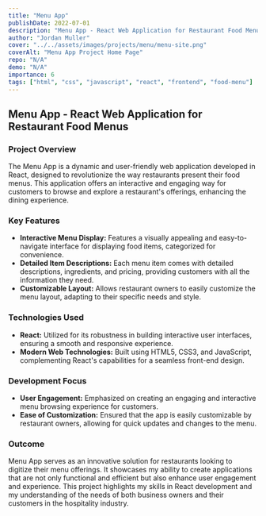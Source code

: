 ```yaml
---
title: "Menu App"
publishDate: 2022-07-01
description: "Menu App - React Web Application for Restaurant Food Menu"
author: "Jordan Muller"
cover: "../../assets/images/projects/menu/menu-site.png"
coverAlt: "Menu App Project Home Page"
repo: "N/A"
demo: "N/A"
importance: 6
tags: ["html", "css", "javascript", "react", "frontend", "food-menu"]
---
```


## Menu App - React Web Application for Restaurant Food Menus

### Project Overview

The Menu App is a dynamic and user-friendly web application developed in React, designed to revolutionize the way restaurants present their food menus. This application offers an interactive and engaging way for customers to browse and explore a restaurant's offerings, enhancing the dining experience.

### Key Features

- **Interactive Menu Display:** Features a visually appealing and easy-to-navigate interface for displaying food items, categorized for convenience.
- **Detailed Item Descriptions:** Each menu item comes with detailed descriptions, ingredients, and pricing, providing customers with all the information they need.
- **Customizable Layout:** Allows restaurant owners to easily customize the menu layout, adapting to their specific needs and style.

### Technologies Used

- **React:** Utilized for its robustness in building interactive user interfaces, ensuring a smooth and responsive experience.
- **Modern Web Technologies:** Built using HTML5, CSS3, and JavaScript, complementing React's capabilities for a seamless front-end design.

### Development Focus

- **User Engagement:** Emphasized on creating an engaging and interactive menu browsing experience for customers.
- **Ease of Customization:** Ensured that the app is easily customizable by restaurant owners, allowing for quick updates and changes to the menu.

### Outcome

Menu App serves as an innovative solution for restaurants looking to digitize their menu offerings. It showcases my ability to create applications that are not only functional and efficient but also enhance user engagement and experience. This project highlights my skills in React development and my understanding of the needs of both business owners and their customers in the hospitality industry.
